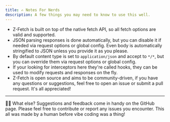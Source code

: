 ```yaml
---
title: ✍️ Notes For Nerds
description: A few things you may need to know to use this well.
---
```


- Z-Fetch is built on top of the native fetch API, so all fetch options are valid and supported.
- JSON parsing responses is done automatically, but you can disable it if needed via request options or global config. Even body is automatically stringified to JSON unless you provide it as you please.
- By default content type is set to `application/json` and accept to `*/*`, but you can override them via request options or global config.
- If your looking for interceptors here they're called hooks, they can be used to modify requests and responses on the fly.
- Z-Fetch is open source and aims to be community-driven, if you have any questions or suggestions, feel free to open an issue or submit a pull request. It's all appreciated!

---

🙋‍♂️ What else? Suggestions and feedback come in handy on the GitHub page. Please feel free to contribute or report any issues you encounter. This all was made by a human before vibe coding was a thing!
